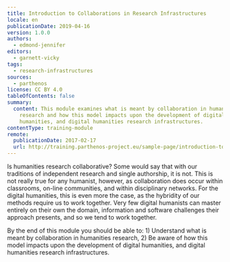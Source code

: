 ```yaml
---
title: Introduction to Collaborations in Research Infrastructures
locale: en
publicationDate: 2019-04-16
version: 1.0.0
authors:
  - edmond-jennifer
editors:
  - garnett-vicky
tags:
  - research-infrastructures
sources:
  - parthenos
license: CC BY 4.0
tableOfContents: false
summary:
  content: This module examines what is meant by collaboration in humanities
    research and how this model impacts upon the development of digital
    humanities, and digital humanities research infrastructures.
contentType: training-module
remote:
  publicationDate: 2017-02-17
  url: http://training.parthenos-project.eu/sample-page/introduction-to-collaboration-in-research-infrastructures/
---
```

Is humanities research collaborative? Some would say that with our traditions of independent research and single authorship, it is not. This is not really true for any humanist, however, as collaboration does occur within classrooms, on-line communities, and within disciplinary networks. For the digital humanities, this is even more the case, as the hybridity of our methods require us to work together. Very few digital humanists can master entirely on their own the domain, information and software challenges their approach presents, and so we tend to work together.

By the end of this module you should be able to: 1) Understand what is meant by collaboration in humanities research, 2) Be aware of how this model impacts upon the development of digital humanities, and digital humanities research infrastructures.

